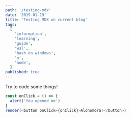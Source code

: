 ```yaml
---
path: '/testing-mdx'
date: '2019-01-19'
title: 'Testing MDX on current blog'
tags:
  [
    'information',
    'learning',
    'guide',
    'wsl',
    'bash on windows',
    'n',
    'node',
  ]
published: true
---
```


Try to code some things!

```js react-live
const onClick = () => {
  alert('You opened me')
}
render(<button onClick={onClick}>Alohomora!</button>)
```
